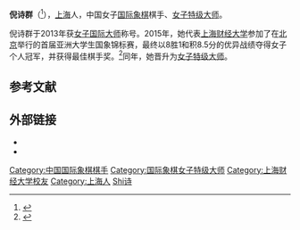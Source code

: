 {{Infobox chess player
|image=
|name = 倪诗群
|caption =
|birthname = 
|country = {{PRC}}
|birth_date = {{Birth date and age|1997|2|26}}
|birth_place = {{CHN}}[[上海市|上海市]]
|death_date =
|death_place =
|title = [[女子特级大师|女子特级大师]]
|rating = 
|peakrating = 2399（2015年9月）
}}
'''倪诗群'''（{{bd|1997年|2月26日}}<ref>{{Cite web |url=https://ratings.fide.com/title_applications.phtml?details=1&id=8608466&title=WGM&pb=42 |title=WGM title application |accessdate=2016-03-29 |archive-date=2018-05-13 |archive-url=https://web.archive.org/web/20180513011323/http://ratings.fide.com/title_applications.phtml?details=1&id=8608466&title=WGM&pb=42 |dead-url=no }}</ref>），[[上海|上海]]人，中国女子[[国际象棋|国际象棋]]棋手、[[女子特级大师|女子特级大师]]。

倪诗群于2013年获[[女子国际大师|女子国际大师]]称号。2015年，她代表[[上海财经大学|上海财经大学]]参加了在[[北京|北京]]举行的首届亚洲大学生国象锦标赛，最终以8胜1和积8.5分的优异战绩夺得女子个人冠军，并获得最佳棋手奖。<ref>{{cite web|url=http://news.xinhuanet.com/sports/2015-10/24/c_128352238.htm|title=倪诗群夺得亚洲大学生国象锦标赛女子冠军|date=2015-10-24|publisher=新华网}}</ref>同年，她晋升为[[女子特级大师|女子特级大师]]。

== 参考文献 ==
{{reflist}}

== 外部链接 ==
*{{fide|id=8608466}}
*{{chessgames player|id=137180}}

{{Chess-bio-stub}}

{{DEFAULTSORT:Ni倪}}
[[Category:中国国际象棋棋手|Category:中国国际象棋棋手]]
[[Category:国际象棋女子特级大师|Category:国际象棋女子特级大师]]
[[Category:上海财经大学校友|Category:上海财经大学校友]]
[[Category:上海人|Category:上海人]]
[[Category:倪姓|Shi诗]]
